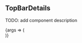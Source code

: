 


<Meta title="Components/TopBarDetails" />

## TopBarDetails

TODO: add component description

<Canvas>
  <Story
      name="Default"
      parameters={{
          // Configuration for design plugin, which allows to display linked Figma frame
          design: config({
              type: "figma",
              // replace this url with your own design file to link:
              url: "https://www.figma.com/file/KnHAhqIZXLy9EcZ0DrRYvY/Workshop-design-file-PY-Jey-Aurore?node-id=113%3A3445",
          }),
      }}
      args={{title: "My test title"}}
  >
    {args => (
      <div style={{ width: 375, margin: '0 auto' }}>
          <TopBarDetails {...args} />
      </div>
    )}
  </Story>
</Canvas>
